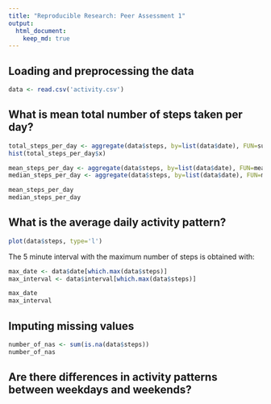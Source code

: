```yaml
---
title: "Reproducible Research: Peer Assessment 1"
output: 
  html_document:
    keep_md: true
---
```



## Loading and preprocessing the data

```r
data <- read.csv('activity.csv')
```


## What is mean total number of steps taken per day?
```r
total_steps_per_day <- aggregate(data$steps, by=list(data$date), FUN=sum)
hist(total_steps_per_day$x)

mean_steps_per_day <- aggregate(data$steps, by=list(data$date), FUN=mean)
median_steps_per_day <- aggregate(data$steps, by=list(data$date), FUN=median)

mean_steps_per_day
median_steps_per_day
```


## What is the average daily activity pattern?
```r
plot(data$steps, type='l')
```

The 5 minute interval with the maximum number of steps is obtained with:
```r
max_date <- data$date[which.max(data$steps)]
max_interval <- data$interval[which.max(data$steps)]

max_date
max_interval
```

## Imputing missing values
```r
number_of_nas <- sum(is.na(data$steps))
number_of_nas
```

## Are there differences in activity patterns between weekdays and weekends?

